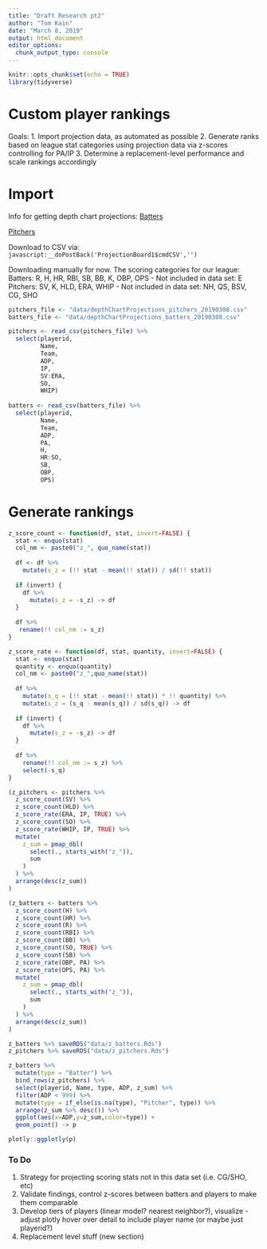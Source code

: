 ```yaml
---
title: "Draft Research pt2"
author: "Tom Kain"
date: "March 8, 2019"
output: html_document
editor_options: 
  chunk_output_type: console
---
```


```r
knitr::opts_chunk$set(echo = TRUE)
library(tidyverse)
```

# Custom player rankings

Goals:
1. Import projection data, as automated as possible
2. Generate ranks based on league stat categories using projection data via z-scores controlling for PA/IP
3. Determine a replacement-level performance and scale rankings accordingly

# Import
Info for getting depth chart projections:
[Batters](https://www.fangraphs.com/projections.aspx?pos=all&stats=bat&type=fangraphsdc&team=0&lg=all&players=0)


[Pitchers](https://www.fangraphs.com/projections.aspx?pos=all&stats=pit&type=fangraphsdc&team=0&lg=all&players=0)

Download to CSV via:
`javascript:__doPostBack('ProjectionBoard1$cmdCSV','')`

Downloading manually for now. The scoring categories for our league:
Batters: R, H, HR, RBI, SB, BB, K, OBP, OPS - Not included in data set: E
Pitchers: SV, K, HLD, ERA, WHIP - Not included in data set: NH, QS, BSV, CG, SHO

```r
pitchers_file <- "data/depthChartProjections_pitchers_20190308.csv"
batters_file <- "data/depthChartProjections_batters_20190308.csv"

pitchers <- read_csv(pitchers_file) %>%
  select(playerid, 
         Name, 
         Team,
         ADP,
         IP,
         SV:ERA,
         SO,
         WHIP)
  
batters <- read_csv(batters_file) %>%
  select(playerid,
         Name,
         Team,
         ADP,
         PA,
         H,
         HR:SO,
         SB,
         OBP,
         OPS)
```

# Generate rankings
```r
z_score_count <- function(df, stat, invert=FALSE) {
  stat <- enquo(stat)
  col_nm <- paste0("z_", quo_name(stat))
  
  df <- df %>% 
    mutate(s_z = (!! stat - mean(!! stat)) / sd(!! stat)) 
  
  if (invert) {
    df %>%
      mutate(s_z = -s_z) -> df
  }
  
  df %>%
   rename(!! col_nm := s_z)
} 

z_score_rate <- function(df, stat, quantity, invert=FALSE) {
  stat <- enquo(stat)
  quantity <- enquo(quantity)
  col_nm <- paste0("z_",quo_name(stat))
  
  df %>%
    mutate(s_q = (!! stat - mean(!! stat)) * !! quantity) %>%
    mutate(s_z = (s_q - mean(s_q)) / sd(s_q)) -> df
  
  if (invert) {
    df %>%
      mutate(s_z = -s_z) -> df
  }
  
  df %>%
    rename(!! col_nm := s_z) %>%
    select(-s_q)
}

(z_pitchers <- pitchers %>%
  z_score_count(SV) %>%
  z_score_count(HLD) %>%
  z_score_rate(ERA, IP, TRUE) %>%
  z_score_count(SO) %>%
  z_score_rate(WHIP, IP, TRUE) %>%
  mutate(
    z_sum = pmap_dbl(
      select(., starts_with("z_")), 
      sum
    )
  ) %>%
  arrange(desc(z_sum))
)

(z_batters <- batters %>%
  z_score_count(H) %>%
  z_score_count(HR) %>%
  z_score_count(R) %>%
  z_score_count(RBI) %>%
  z_score_count(BB) %>%
  z_score_count(SO, TRUE) %>%
  z_score_count(SB) %>%
  z_score_rate(OBP, PA) %>%
  z_score_rate(OPS, PA) %>%
  mutate(
    z_sum = pmap_dbl(
      select(., starts_with("z_")), 
      sum
    )
  ) %>%
  arrange(desc(z_sum))
)

z_batters %>% saveRDS("data/z_batters.Rds")
z_pitchers %>% saveRDS("data/z_pitchers.Rds")

z_batters %>% 
  mutate(type = "Batter") %>%
  bind_rows(z_pitchers) %>%
  select(playerid, Name, type, ADP, z_sum) %>%
  filter(ADP < 999) %>%
  mutate(type = if_else(is.na(type), "Pitcher", type)) %>%
  arrange(z_sum %>% desc()) %>%
  ggplot(aes(x=ADP,y=z_sum,color=type)) +
  geom_point() -> p

plotly::ggplotly(p)

```

### To Do
1. Strategy for projecting scoring stats not in this data set (i.e. CG/SHO, etc)
2. Validate findings, control z-scores between batters and players to make them comparable
3. Develop tiers of players (linear model? nearest neighbor?), visualize - adjust plotly hover over detail to include player name (or maybe just playerid?)
4. Replacement level stuff (new section)